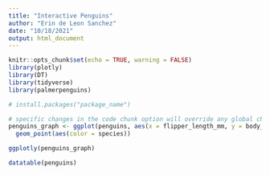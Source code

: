 ```yaml
---
title: "Interactive Penguins"
author: "Erin de Leon Sanchez"
date: "10/18/2021"
output: html_document
---
```


```r
knitr::opts_chunk$set(echo = TRUE, warning = FALSE)
library(plotly)
library(DT)
library(tidyverse)
library(palmerpenguins)

# install.packages("package_name")
```

```r
# specific changes in the code chunk option will override any global changes
penguins_graph <- ggplot(penguins, aes(x = flipper_length_mm, y = body_mass_g)) +
  geom_point(aes(color = species))
```


```r
ggplotly(penguins_graph)
```

```r
datatable(penguins)
```

